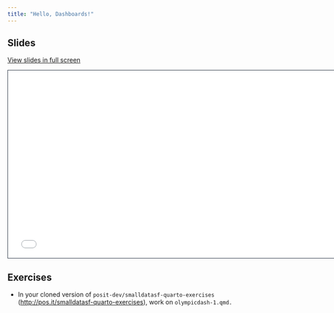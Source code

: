```yaml
---
title: "Hello, Dashboards!"
---
```


## Slides

[View slides in full screen](1-hello-dashboards.html)

```{=html}
<iframe class="slide-deck" src="1-hello-dashboards.html" height="420" width="747" style="border: 1px solid #2e3846;"></iframe>
```
## Exercises

-   In your cloned version of `posit-dev/smalldatasf-quarto-exercises` (<http://pos.it/smalldatasf-quarto-exercises>), work on `olympicdash-1.qmd.`
